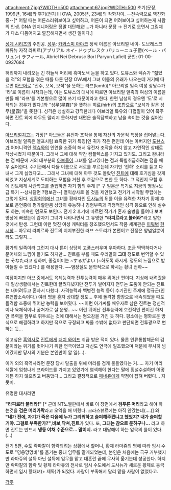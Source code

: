 attachment:7.jpg?WIDTH=500
attachment:67.jpg?WIDTH=500
초기(문장, 1999년, 16세)와 후기(전기 III OVA, 2005년, 23세)의 작화차이. --전속력으로 역진화중--[* 어릴 때는 어른스러워보이고 싶어하고, 어른이 되면 어려보이고 싶어하는게 사람의 인생. DNA 엔지니어링은 정말 대단해요!...가 아니라 문장 → 전기로 오면서 그림체가 다소 다듬어지고 깔끔해지면서 생긴 일이다.]


[[성계 시리즈]]의 주인공.
[[성우]]: [[카와스미 아야코]]
정식 이름은 아브리얼 네이- 도브레스크 파류뉴 자작 라피르(アブリアル ネイ- ドゥブレスク パリューニュ子爵(ベール・パリュン) ラフィール, Abriel Nei Debrusc Borl Paryun Lafiel)
군번: 01-00-0937684

허리까지 내려오는 긴 하늘색 머리에 흑마노색 눈을 하고 있다.
도뷰스와 렉슈가 "젋었을 적"의 모험을 겪은 때를 다룬 단장 OVA에서 그녀 이름의 유래가 나오는데 거기에 따르면 [[아브어]]로 "진주, 보옥, 보석"을 뜻하는 라프(lamh)[* 아브리얼 일족 여성 상당수가 '라'로 이름이 시작되는데, 이는 도뷰스의 대사에 따르면 아브리얼 일족의 여성의 이름을 만들 때 '라프'를 기본형으로 많이 쓰기 때문이라고 한다. 한편 남성의 경우엔 '도'로 시작되는 경우가 많다.]와 "성무(星霧)"을 뜻하는 히르(hirh)의 조합으로 "보석과 같은 성무(星霧)"을 뜻한다.
성격은 성실하고 강직한데다 아브리얼 특유의 다혈질이 있어 폭주하면 진트 외에 아무도 말리지 못하지만 내면은 솔직담백하고 남을 속이는 것을 싫어한다.

[[아브리얼]]치고는 가징[* 아브들은 유전자 조작을 통해 자신의 가문적 특징을 집어넣는다. 아브리얼 일족은 엘프처럼 뾰족한 귀가 특징]인 귀가 작은 편인데 이는 아버지인 [[도뷰스]]가 어머니격인 [[렉슈]]와의 인연을 소중히 해서 유전자 조작을 하지 않고 자연적인 상태로 착상시켰기 때문이다. 그래서 그에 대해 약간 컴플렉스를 가지고 있기도.
그리고 왕녀라는 점 때문에 거의 대부분의 [[아브]]들이 그녀를 알고있다는 점과 특별취급하려는 점을 매우 싫어한다. 수기관에서 다들 이름으로 서로를 부르는데 자기만 '전하' 소리를 듣고 다녀서 그게 싫었다고.... 그래서 그녀에 대해 아무 것도 몰랐던 [[진트]]에 대해 호기심을 갖게 되었고 지상세계로 도피하는 모험을 거친 후 호감으로 변한 듯 하다.
그 덕인지 모험 후에 진트에게 사관학교를 졸업하면 자기 함의 주계 [* 구 일본군 특기로 지금의 행정+보급 특기 --상사달면 ?행보관--] 열익상사로 올 것을 제안했고 전기가 시작될 무렵에는 그렇게 된다.
[[상황회의]]에선 그녀를 황태자인 [[도사뉴]]의 뒤를 이을 유력한 차차기 황제 후보로 은연중에 평가할만큼 상당히 유능하나 경험부족과 격정적인 성격 등으로 인해 실수도 하는, 미숙한 면모도 보인다.
전기 2 후기에 따르면 작가가 혼자 술병을 들여다 보며 망상에 빠졌는데 갑자기 그녀가 나타나면서 그 유명한 '''"라피르라고 불러라"'''라고 말한 것에서 탄생. 그런데 이런 멋진 여성 캐릭터를 창조했으면서도 작품 세계관은 [[이뭐병]] [[현시창]]... 아무리 라피르와 진트의 지지부진한 러브 스토리가 본편이고 전쟁은 양념일뿐이라도 그렇지....

황가의 일족이라 그런지 대사 톤이 상당히 고풍스러우며 우아하다. 조금 딱딱하다거나 문어체의 느낌이 들기도 하지만... 진트를 부를 때도 우리말의 '''그대''' 정도로 번역할 수 있는 そなた라고 칭하며, 종결어미는 ~するがよい (~하도록 하시게. 정도의 느낌으로 받아들일 수 있겠다.) 를 애용한다. ~~염장질도 문학적으로 하시는 황녀 전하~~

여담이지만 아브 중에서도 육체능력과 전투능력이 매우 뛰어난 편이다. 지상에 내려갔을 때 일상생활에서는 진트한테 끌려다녔지만 전투가 벌어지자 전투는 도움이 안되는 진트는 내버려두고 혼자서 다했다. 사격능력과 백병전 능력 등이 수기관인 주제에 정규군(인류연합소속이다.) 여러 명을 혼자 상대할 정도... 후에 돌격함 함장으로 배속되었을 때도 돌격함 조종에 뛰어난 능력을 보여줬다. ~~이런 아가씨를 배우자로 삼은 진트는 정신적이나 육체적이나 공처가로 살 운명...~~ 이런 뛰어난 전투능력에 호전적인 편이긴 하지만 폭력을 함부로 휘두르는 것에 대해서는 혐오감을 가진 듯 하다. 평소에는 평화로운 방식으로 해결하려고 하지만 적으로 규정되고 싸울 수밖에 없다고 판단되면 전투광으로 변하는 듯...

잊고싶은 [[흑역사]]로 [[진트]]에게 [[더치 와이프]] 취급 받은 적이 있다. 물론 인류통합체군의 검문이라는 위기를 벗어나기 위한 연극이었고 자신도 연극에 일조했으며 덕분에 무사히 넘어갔지만 당시의 기분은 본인만이 알 일(…). 

이거 외의 흑역사라면 문장 당시 탈출을 위해 머리를 검게 물들였다는 거..... 자기 머리 색깔에 엄청나게 프라이드를 가지고 있었기에 염색해야 한다는 말에 횡설수설하며 어떻게든 하지 않으려고 버둥댔다... 그리고 결정적으로 [[페네쥬]]에게 약점이 잡혀 버렸다... 지못미.

유명한 대사라면  

'''"라피르라 불러라!"''' [* 근데 NT노벨판에서 바로 이 장면에서 '''검푸른 머리'''라고 해야 하는것을 '''검은 머리카락'''라고 오역을 해 버렸다. 크라스뷰르에는 아직 안갔는데(....)] 와 '''"네가 전에, 자기가 죽은 다음에 누가 그리워하고 슬퍼해주겠냐고 했었지? 내가 슬퍼할 거야. 그걸로 부족한가?"''','''바보''','''닥쳐,진트'''가 있다. 또, '''그대는 참으로 둔하구나...''' 라고 하면 진트는 반드시 '''냉동 야채 수준으로... 말이지.''' 라고 대답해야 하는 암묵의 룰이 있다. (...)

전기 5편, 수도 락파칼이 함락되려는 상황에서 할머니, 황제 라마쥬의 명에 따라 임시 수도로 "영웅망명비"를 옮기는 중대 임무를 맡게되었는데, 본인은 처음에는 극구 거부했지만 라마쥬의 설득 아닌 설득에 임무를 맡고 대혼란 끝에 무사히 옮기는데 성공한다. 하지만 락파칼의 함락 및 황제 라마쥬의 전사로 임시 수도에서 도사뉴가 새로운 황제로 등극하면서 임시 황태녀(+ 제독)가 되었다. 사람이 부족해서 달리 맡을 사람이 없었다고. 

[[각주]]
